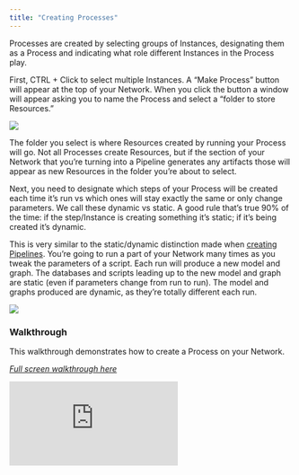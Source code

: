 ```yaml
---
title: "Creating Processes"
---
```

Processes are created by selecting groups of Instances, designating them as a Process and indicating what role different Instances in the Process play.

First, CTRL + Click to select multiple Instances. A “Make Process” button will appear at the top of your Network. When you click the button a window will appear asking you to name the Process and select a “folder to store Resources.” 

<Frame caption="Caption Text">
  <img src="https://d27n7fycrsusaz.cloudfront.net/make+process.JPG" />
</Frame>

The folder you select is where Resources created by running your Process will go. Not all Processes create Resources, but if the section of your Network that you’re turning into a Pipeline generates any artifacts those will appear as new Resources in the folder you’re about to select. 

Next, you need to designate which steps of your Process will be created each time it’s run vs which ones will stay exactly the same or only change parameters. We call these dynamic vs static. A good rule that’s true 90% of the time: if the step/Instance is creating something it’s static; if it’s being created it’s dynamic. 

This is very similar to the static/dynamic distinction made when [creating Pipelines]( https://docs.artemisplatform.com/ConstructingPipelines).
<Card title="Example">
You’re going to run a part of your Network many times as you tweak the parameters of a script. Each run will produce a new model and graph. The databases and scripts leading up to the new model and graph are static (even if parameters change from run to run). The model and graphs produced are dynamic, as they’re totally different each run. 
<Frame caption="Illustrated example">
  <img src=" https://d27n7fycrsusaz.cloudfront.net/example.JPG" />
</Frame>
</Card>

### Walkthrough
This walkthrough demonstrates how to create a Process on your Network. 

*[Full screen walkthrough here](https://app.supademo.com/demo/WUuN46o2o41RS0Q6mXMvq)*

<iframe src="https://app.supademo.com/embed/WUuN46o2o41RS0Q6mXMvq" frameborder="0" webkitallowfullscreen="true" mozallowfullscreen="true" allowfullscreen style={{"width":"719px","height":"500px","border":"none"}}></iframe>
